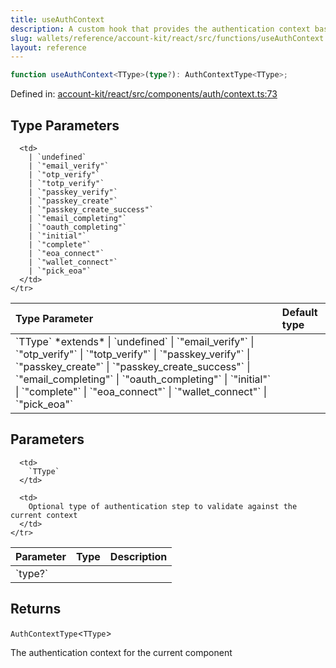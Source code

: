 ```yaml
---
title: useAuthContext
description: A custom hook that provides the authentication context based on the specified authentication step type. It ensures that the hook is used within an `AuthModalProvider` and throws an error if the context is not available or if the current auth step type does not match the expected type.
slug: wallets/reference/account-kit/react/src/functions/useAuthContext
layout: reference
---
```


```ts
function useAuthContext<TType>(type?): AuthContextType<TType>;
```

Defined in: [account-kit/react/src/components/auth/context.ts:73](https://github.com/alchemyplatform/aa-sdk/blob/da19afd63b0ba06a4de95b0d2d7871f64d546304/account-kit/react/src/components/auth/context.ts#L73)

## Type Parameters

<table>
  <thead>
    <tr>
      <th align="left">Type Parameter</th>
      <th align="left">Default type</th>
    </tr>
  </thead>

  <tbody>
    <tr>
      <td>
        `TType` *extends*
        | `undefined`
        | `"email_verify"`
        | `"otp_verify"`
        | `"totp_verify"`
        | `"passkey_verify"`
        | `"passkey_create"`
        | `"passkey_create_success"`
        | `"email_completing"`
        | `"oauth_completing"`
        | `"initial"`
        | `"complete"`
        | `"eoa_connect"`
        | `"wallet_connect"`
        | `"pick_eoa"`
      </td>

      <td>
        | `undefined`
        | `"email_verify"`
        | `"otp_verify"`
        | `"totp_verify"`
        | `"passkey_verify"`
        | `"passkey_create"`
        | `"passkey_create_success"`
        | `"email_completing"`
        | `"oauth_completing"`
        | `"initial"`
        | `"complete"`
        | `"eoa_connect"`
        | `"wallet_connect"`
        | `"pick_eoa"`
      </td>
    </tr>

  </tbody>
</table>

## Parameters

<table>
  <thead>
    <tr>
      <th align="left">Parameter</th>
      <th align="left">Type</th>
      <th align="left">Description</th>
    </tr>
  </thead>

  <tbody>
    <tr>
      <td>
        `type?`
      </td>

      <td>
        `TType`
      </td>

      <td>
        Optional type of authentication step to validate against the current context
      </td>
    </tr>

  </tbody>
</table>

## Returns

`AuthContextType`\<`TType`>

The authentication context for the current component
